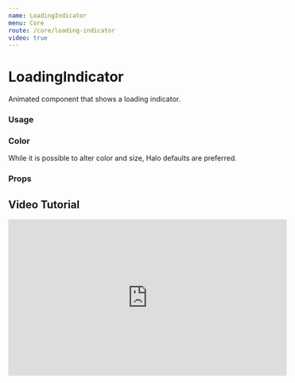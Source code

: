 ```yaml
---
name: LoadingIndicator
menu: Core
route: /core/loading-indicator
video: true
---
```



# LoadingIndicator

Animated component that shows a loading indicator.

### Usage

<Playground>
  <div className="mb-1 flex space-x-8">
    <div>
      <InterfaceHeader
        subsection
        flow
        title="Primary"
        byline="Use with large components and pages"
      />
      <LoadingIndicator bare />
    </div>
    <div>
      <InterfaceHeader
        subsection
        flow
        title="Alternate"
        byline="Use with smaller components"
      />
      <LoadingIndicator bare alternate />
    </div>
  </div>
</Playground>

### Color

While it is possible to alter color and size, Halo defaults are preferred.

<Playground>

<div className="flex space-x-8">
  <div>
    <LoadingIndicator bare color="#666" />
  </div>
  <div>
    <LoadingIndicator bare color="#888" />
  </div>
  <div>
    <LoadingIndicator bare color="#bbb" alternate />
  </div>
  <div>
    <LoadingIndicator bare color="#ddd" alternate />
  </div>
</div>

</Playground>

### Props

<Props of={LoadingIndicator} />

## Video Tutorial

<a id="tutorial">
  <iframe
    width="560"
    height="315"
    src="https://www.youtube.com/embed/nQt8iW_j8d4?start=302"
    title="YouTube video player"
    frameborder="0"
    allow="accelerometer; autoplay; clipboard-write; encrypted-media; gyroscope; picture-in-picture"
    allowfullscreen
  ></iframe>
</a>
